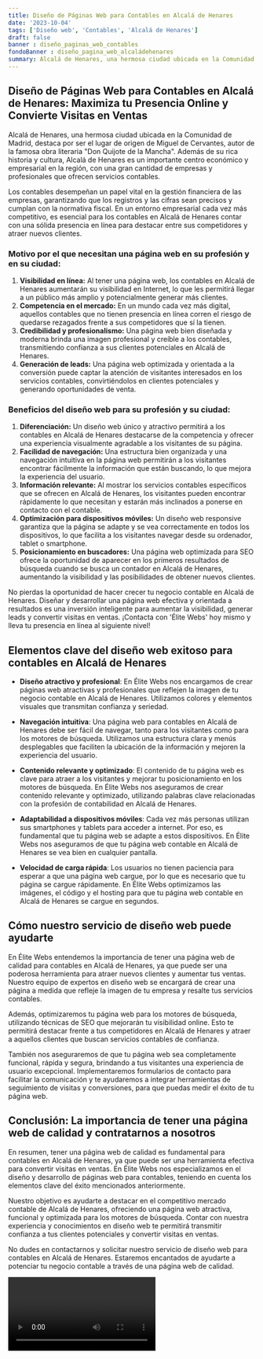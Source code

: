 ```yaml
---
title: Diseño de Páginas Web para Contables en Alcalá de Henares
date: '2023-10-04'
tags: ['Diseño web', 'Contables', 'Alcalá de Henares']
draft: false
banner : diseño_paginas_web_contables
fondoBanner : diseño_pagina_web_alcaládehenares
summary: Alcalá de Henares, una hermosa ciudad ubicada en la Comunidad de Madrid, destaca por ser el lugar de origen de Miguel de Cervantes, autor de la famosa obra literaria Don Quijote de la Mancha. Además de su rica historia y cultura, Alcalá de Henares es un importante centro económico y empresarial en la región, con una gran cantidad de empresas y profesionales que ofrecen servicios contables.
---
```


## Diseño de Páginas Web para Contables en Alcalá de Henares: Maximiza tu Presencia Online y Convierte Visitas en Ventas

Alcalá de Henares, una hermosa ciudad ubicada en la Comunidad de Madrid, destaca por ser el lugar de origen de Miguel de Cervantes, autor de la famosa obra literaria "Don Quijote de la Mancha". Además de su rica historia y cultura, Alcalá de Henares es un importante centro económico y empresarial en la región, con una gran cantidad de empresas y profesionales que ofrecen servicios contables.

Los contables desempeñan un papel vital en la gestión financiera de las empresas, garantizando que los registros y las cifras sean precisos y cumplan con la normativa fiscal. En un entorno empresarial cada vez más competitivo, es esencial para los contables en Alcalá de Henares contar con una sólida presencia en línea para destacar entre sus competidores y atraer nuevos clientes.

### Motivo por el que necesitan una página web en su profesión y en su ciudad:

1. **Visibilidad en línea:** Al tener una página web, los contables en Alcalá de Henares aumentarán su visibilidad en Internet, lo que les permitirá llegar a un público más amplio y potencialmente generar más clientes.
2. **Competencia en el mercado:** En un mundo cada vez más digital, aquellos contables que no tienen presencia en línea corren el riesgo de quedarse rezagados frente a sus competidores que sí la tienen.
3. **Credibilidad y profesionalismo:** Una página web bien diseñada y moderna brinda una imagen profesional y creíble a los contables, transmitiendo confianza a sus clientes potenciales en Alcalá de Henares.
4. **Generación de leads:** Una página web optimizada y orientada a la conversión puede captar la atención de visitantes interesados en los servicios contables, convirtiéndolos en clientes potenciales y generando oportunidades de venta.

### Beneficios del diseño web para su profesión y su ciudad:

1. **Diferenciación:** Un diseño web único y atractivo permitirá a los contables en Alcalá de Henares destacarse de la competencia y ofrecer una experiencia visualmente agradable a los visitantes de su página.
2. **Facilidad de navegación:** Una estructura bien organizada y una navegación intuitiva en la página web permitirán a los visitantes encontrar fácilmente la información que están buscando, lo que mejora la experiencia del usuario.
3. **Información relevante:** Al mostrar los servicios contables específicos que se ofrecen en Alcalá de Henares, los visitantes pueden encontrar rápidamente lo que necesitan y estarán más inclinados a ponerse en contacto con el contable.
4. **Optimización para dispositivos móviles:** Un diseño web responsive garantiza que la página se adapte y se vea correctamente en todos los dispositivos, lo que facilita a los visitantes navegar desde su ordenador, tablet o smartphone.
5. **Posicionamiento en buscadores:** Una página web optimizada para SEO ofrece la oportunidad de aparecer en los primeros resultados de búsqueda cuando se busca un contador en Alcalá de Henares, aumentando la visibilidad y las posibilidades de obtener nuevos clientes.

No pierdas la oportunidad de hacer crecer tu negocio contable en Alcalá de Henares. Diseñar y desarrollar una página web efectiva y orientada a resultados es una inversión inteligente para aumentar la visibilidad, generar leads y convertir visitas en ventas. ¡Contacta con 'Élite Webs' hoy mismo y lleva tu presencia en línea al siguiente nivel!

<GifSeo />

<Cta />

## Elementos clave del diseño web exitoso para contables en Alcalá de Henares

- **Diseño atractivo y profesional**: En Élite Webs nos encargamos de crear páginas web atractivas y profesionales que reflejen la imagen de tu negocio contable en Alcalá de Henares. Utilizamos colores y elementos visuales que transmitan confianza y seriedad.

- **Navegación intuitiva**: Una página web para contables en Alcalá de Henares debe ser fácil de navegar, tanto para los visitantes como para los motores de búsqueda. Utilizamos una estructura clara y menús desplegables que faciliten la ubicación de la información y mejoren la experiencia del usuario.

- **Contenido relevante y optimizado**: El contenido de tu página web es clave para atraer a los visitantes y mejorar tu posicionamiento en los motores de búsqueda. En Élite Webs nos aseguramos de crear contenido relevante y optimizado, utilizando palabras clave relacionadas con la profesión de contabilidad en Alcalá de Henares.

- **Adaptabilidad a dispositivos móviles**: Cada vez más personas utilizan sus smartphones y tablets para acceder a internet. Por eso, es fundamental que tu página web se adapte a estos dispositivos. En Élite Webs nos aseguramos de que tu página web contable en Alcalá de Henares se vea bien en cualquier pantalla.

- **Velocidad de carga rápida**: Los usuarios no tienen paciencia para esperar a que una página web cargue, por lo que es necesario que tu página se cargue rápidamente. En Élite Webs optimizamos las imágenes, el código y el hosting para que tu página web contable en Alcalá de Henares se cargue en segundos.

## Cómo nuestro servicio de diseño web puede ayudarte

En Élite Webs entendemos la importancia de tener una página web de calidad para contables en Alcalá de Henares, ya que puede ser una poderosa herramienta para atraer nuevos clientes y aumentar tus ventas. Nuestro equipo de expertos en diseño web se encargará de crear una página a medida que refleje la imagen de tu empresa y resalte tus servicios contables.

Además, optimizaremos tu página web para los motores de búsqueda, utilizando técnicas de SEO que mejorarán tu visibilidad online. Esto te permitirá destacar frente a tus competidores en Alcalá de Henares y atraer a aquellos clientes que buscan servicios contables de confianza.

También nos aseguraremos de que tu página web sea completamente funcional, rápida y segura, brindando a tus visitantes una experiencia de usuario excepcional. Implementaremos formularios de contacto para facilitar la comunicación y te ayudaremos a integrar herramientas de seguimiento de visitas y conversiones, para que puedas medir el éxito de tu página web.

## Conclusión: La importancia de tener una página web de calidad y contratarnos a nosotros

En resumen, tener una página web de calidad es fundamental para contables en Alcalá de Henares, ya que puede ser una herramienta efectiva para convertir visitas en ventas. En Élite Webs nos especializamos en el diseño y desarrollo de páginas web para contables, teniendo en cuenta los elementos clave del éxito mencionados anteriormente.

Nuestro objetivo es ayudarte a destacar en el competitivo mercado contable de Alcalá de Henares, ofreciendo una página web atractiva, funcional y optimizada para los motores de búsqueda. Contar con nuestra experiencia y conocimientos en diseño web te permitirá transmitir confianza a tus clientes potenciales y convertir visitas en ventas.

No dudes en contactarnos y solicitar nuestro servicio de diseño web para contables en Alcalá de Henares. Estaremos encantados de ayudarte a potenciar tu negocio contable a través de una página web de calidad.

<Video />

<CtaBot job='Contables' city='Alcalá de Henares'/>

<Gmaps query='Alcalá de Henares+españa+maps' />
